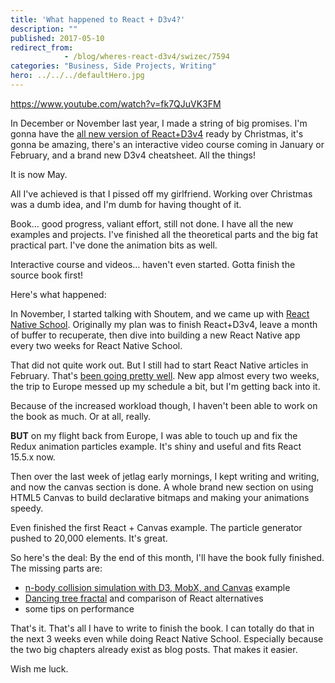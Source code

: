 ```yaml
---
title: 'What happened to React + D3v4?'
description: ""
published: 2017-05-10
redirect_from: 
            - /blog/wheres-react-d3v4/swizec/7594
categories: "Business, Side Projects, Writing"
hero: ../../../defaultHero.jpg
---
```

https://www.youtube.com/watch?v=fk7QJuVK3FM



In December or November last year, I made a string of big promises. I&#x27;m gonna have the [all new version of React+D3v4](https://gum.co/mTWg) ready by Christmas, it&#x27;s gonna be amazing, there&#x27;s an interactive video course coming in January or February, and a brand new D3v4 cheatsheet. All the things!



It is now May.



All I&#x27;ve achieved is that I pissed off my girlfriend. Working over Christmas was a dumb idea, and I&#x27;m dumb for having thought of it.



Book… good progress, valiant effort, still not done. I have all the new examples and projects. I&#x27;ve finished all the theoretical parts and the big fat practical part. I&#x27;ve done the animation bits as well.



Interactive course and videos… haven&#x27;t even started. Gotta finish the source book first!



Here&#x27;s what happened:



In November, I started talking with Shoutem, and we came up with [React Native School](http://reactnative.school). Originally my plan was to finish React+D3v4, leave a month of buffer to recuperate, then dive into building a new React Native app every two weeks for React Native School.



That did not quite work out. But I still had to start React Native articles in February. That&#x27;s [been going pretty well](http://reactnative.school). New app almost every two weeks, the trip to Europe messed up my schedule a bit, but I&#x27;m getting back into it.



Because of the increased workload though, I haven&#x27;t been able to work on the book as much. Or at all, really.



**BUT** on my flight back from Europe, I was able to touch up and fix the Redux animation particles example. It&#x27;s shiny and useful and fits React 15.5.x now.



Then over the last week of jetlag early mornings, I kept writing and writing, and now the canvas section is done. A whole brand new section on using HTML5 Canvas to build declarative bitmaps and making your animations speedy.



Even finished the first React + Canvas example. The particle generator pushed to 20,000 elements. It&#x27;s great.



So here&#x27;s the deal: By the end of this month, I&#x27;ll have the book fully finished. The missing parts are:



- [n-body collision simulation with D3, MobX, and Canvas](https://swizec.com/blog/n-body-collision-simulation-react-d3-mobx/swizec/7497) example
- [Dancing tree fractal](https://swizec.com/blog/dancing-tree-fractal-react/swizec/7288) and comparison of React alternatives
- some tips on performance



That&#x27;s it. That&#x27;s all I have to write to finish the book. I can totally do that in the next 3 weeks even while doing React Native School. Especially because the two big chapters already exist as blog posts. That makes it easier.



Wish me luck.